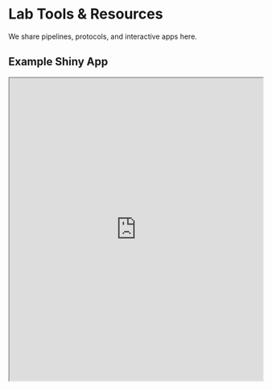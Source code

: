 # Lab Tools & Resources

We share pipelines, protocols, and interactive apps here.  

## Example Shiny App
<iframe src="https://shinyapps.io/yourapp" width="100%" height="600"></iframe>
